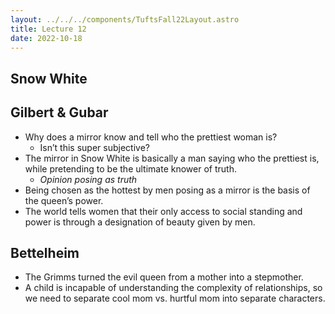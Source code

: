 ```yaml
---
layout: ../../../components/TuftsFall22Layout.astro
title: Lecture 12
date: 2022-10-18
---
```


## Snow White

## Gilbert & Gubar

- Why does a mirror know and tell who the prettiest woman is? 
	- Isn’t this super subjective? 
- The mirror in Snow White is basically a man saying who the prettiest is, while pretending to be the ultimate knower of truth. 
	- *Opinion posing as truth*
- Being chosen as the hottest by men posing as a mirror is the basis of the queen’s power. 
- The world tells women that their only access to social standing and power is through a designation of beauty given by men. 


## Bettelheim

- The Grimms turned the evil queen from a mother into a stepmother. 
- A child is incapable of understanding the complexity of relationships, so we need to separate cool mom vs. hurtful mom into separate characters. 